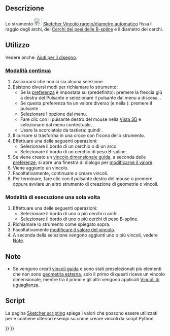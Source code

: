 <languages/>

{{Docnav/it
|[[Sketcher_ConstrainDistance/it|Distanza]]
|[[Sketcher_ConstrainRadius/it|Raggio]]
|[[Sketcher_Workbench/it|Sketcher]]
|IconL=Sketcher_ConstrainDistance.svg
|IconR=Sketcher_ConstrainRadius.svg
|IconC=Workbench_Sketcher.svg
}}

{{GuiCommand/it
|Name=Sketcher ConstrainRadiam
|Name/it=Sketcher Vincolo raggio/diametro automatico
|MenuLocation=Schizzo → Vincoli Sketcher → Vincolo raggio/diametro automatico
|Workbenches=[[Sketcher_Workbench/it|Sketcher]]
|Shortcut={{KEY|K}} {{KEY|S}}
|Version=0.20
|SeeAlso=[[Sketcher_ConstrainRadius/it|Sketcher Vincolo raggio]], [[Sketcher_ConstrainDiameter/it|Sketcher Vincolo diametro]]
}}

<span id="Description"></span>
==Descrizione==

Lo strumento [[Image:Sketcher_ConstrainRadiam.svg|24px]] [[Sketcher_ConstrainRadiam/it|Sketcher Vincolo raggio/diametro automatico]] fissa il raggio degli archi, dei [[Sketcher_CreateBSpline/it#Notes|Cerchi dei pesi delle B-spline]] e il diametro dei cerchi.

<span id="Usage"></span>
==Utilizzo==

Vedere anche: [[Sketcher_Workbench/it#Drawing_aids|Aiuti per il disegno]].

<span id="Continue_mode"></span>
===[[Sketcher_Workbench/it#Continue_modes|Modalità continua]]===

# Assicurarsi che non ci sia alcuna selezione.
# Esistono diversi modi per richiamare lo strumento:
#* Se la [[Sketcher_Preferences/it#General|preferenza]] {{MenuCommand|Vincoli dimensionali}}  è impostata su {{Value|Strumento singolo}} (predefinito): premere la freccia giù a destra del Pulsante {{Button|[[Image:Sketcher_Dimension.svg||x16px]][[Image:Toolbar_flyout_arrow.svg|x16px]]}} e selezionare il pulsante {{MenuCommand|[[Image:Sketcher_ConstrainRadiam.svg|16px]] Vincola  raggio/diametro automatico}} dal menu a discesa, {{Version/it|1.0}}.
#* Se questa preferenza ha un valore diverso (e nella {{VersionMinus/it|0.21}}): premere il pulsante {{Button|[[Image:Sketcher_ConstrainRadiam.svg|16px]] [[Sketcher_ConstrainRadiam/it|Vincola raggio/diametro automatico]]}}.
#* Selezionare l'opzione {{MenuCommand|Sketch → Vincoli Sketcher → [[Image:Sketcher_ConstrainRadiam.svg|16px]] Vincola raggio/diametro automatico}} dal menu.
#* Fare clic con il pulsante destro del mouse nella [[3D_view/it|Vista 3D]] e selezionare {{MenuCommand|Dimensione → [[Image:Sketcher_ConstrainRadiam.svg|16px]] Vincolo raggio/diametro automatico}} dal menu contestuale, {{Version/it|1.0}}.
#* Usare la scorciatoia da tastiera: {{KEY|K}} quindi {{KEY|S}}.
# Il cursore si trasforma in una croce con l'icona dello strumento.
# Effettuare una delle seguenti operazioni:
#* Selezionare il bordo di un cerchio o di un arco.
#* Selezionare il bordo di un cerchio di peso B-spline.
# Se viene creato un [[Sketcher_ToggleDrivingConstraint/it|vincolo dimensionale guida]], a seconda delle [[Sketcher_Preferences/it#Display|preferenze]], si apre una finestra di dialogo per [[Sketcher_Workbench/it#Edit_constraints|modificarne il valore]].
# Viene aggiunto un vincolo.
# Facoltativamente, continuare a creare vincoli.
# Per terminare, fare clic con il pulsante destro del mouse o premere {{KEY|Esc}} oppure avviare un altro strumento di creazione di geometrie o vincoli.

<span id="Run-once_mode"></span>
===Modalità di esecuzione una sola volta===

# Effettuare una delle seguenti operazioni:
#* Selezionare il bordo di uno o più cerchi o archi.
#* Selezionare il bordo di uno o più cerchi di peso B-spline.
# Richiamare lo strumento come spiegato sopra.
# Facoltativamente [[Sketcher_Workbench/it#Edit_constraints|modificare il valore del vincolo]].
# A seconda della selezione vengono aggiunti uno o più vincoli, vedere [[#Note|Note]].

<span id="Notes"></span>
==Note==

* Se vengono creati [[Sketcher_ToggleDrivingConstraint/it|vincoli guida]] e sono stati preselezionati più elementi che non sono [[Sketcher_External/it|geometria esterna]], solo il primo di questi riceve un vincolo dimensionale, mentre tra il primo e gli altri vengono applicati [[Sketcher_ConstrainEqual/it|Vincoli di uguaglianza]].

<span id="Scripting"></span>
== Script ==

{{Code|code=
Sketch.addConstraint(Sketcher.Constraint('Radius', ArcOrCircle, App.Units.Quantity('123.0 mm')))
Sketch.addConstraint(Sketcher.Constraint('Diameter', ArcOrCircle, App.Units.Quantity('246.0 mm')))
}}

La pagina [[Sketcher_scripting/it|Sketcher scripting]] spiega i valori che possono essere utilizzati per {{incode|ArcOrCircle}} e contiene ulteriori esempi su come creare vincoli da script Python.


{{Docnav/it
|[[Sketcher_ConstrainDistance/it|Distanza]]
|[[Sketcher_ConstrainRadius/it|Raggio]]
|[[Sketcher_Workbench/it|Sketcher]]
|IconL=Sketcher_ConstrainDistance.svg
|IconR=Sketcher_ConstrainRadius.svg
|IconC=Workbench_Sketcher.svg
}}

{{Sketcher_Tools_navi{{#translation:}}}}
{{Userdocnavi{{#translation:}}}}